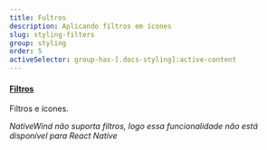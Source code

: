 ```yaml
---
title: Fultros
description: Aplicando filtros em ícones
slug: styling-filters
group: styling
order: 5
activeSelector: group-has-[.docs-styling]:active-content
---
```


#### [Filtros](https://tailwindcss.com/docs/blur)
Filtros e ícones.

*NativeWind não suporta filtros, logo essa funcionalidade não está disponível para React Native*
